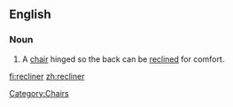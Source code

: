 ==English==

===Noun===
{{en-noun}}
{{wikipedia}}

# A [[chair]] hinged so the back can be [[recline]]d for comfort.

[[Category:Chairs]]

[[fi:recliner]]
[[zh:recliner]]